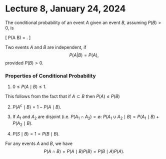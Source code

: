 # Lecture 8, January 24, 2024

::: {.definition name="Conditional Probability"}
The conditional probability of an event $A$ given an event $B$, assuming $P(B)>0$, is 

\[
  P(A \mid B) = \frac{P(A\cap B)}{P(B)}.
\]
:::

::: {.definition name="Equivalent definition of independence"}
Two events $A$ and $B$ are independent, if
$$
P(A|B)=P(A),
$$
provided $P(B)>0$. 
:::

### Properties of Conditional Probability


1. $0 \le P(A \mid B) \le 1$.

This follows from the fact that if $A \subset B$ then $P(A) \le P(B)$

2.  $P(A^c \mid B) = 1-P(A \mid B)$.

3. If $A_1$ and $A_2$ are disjoint (i.e. $P(A_1\cap A_2)=\emptyset$: $P(A_1 \cup A_2  \mid B) = P(A_1 \mid B) + P(A_2 \mid B)$.

4. $P(S \mid B)= 1 = P(B \mid B)$.


::: {.definition name="Product rule"}
For any events $A$ and $B$, we have
$$
P(A\cap B) = P(A\mid B) P(B)  = P(B \mid A) P(A).
$$
:::